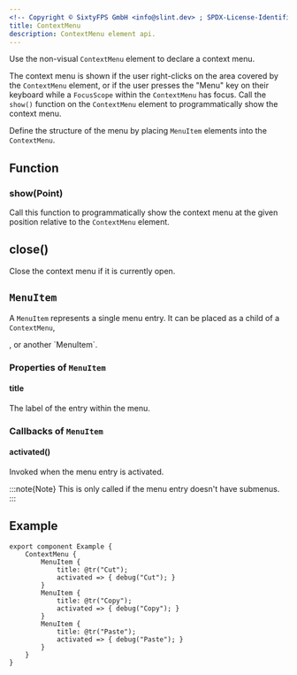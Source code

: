 ```yaml
---
<!-- Copyright © SixtyFPS GmbH <info@slint.dev> ; SPDX-License-Identifier: MIT -->
title: ContextMenu
description: ContextMenu element api.
---
```


Use the non-visual `ContextMenu` element to declare a context menu.

The context menu is shown if the user right-clicks on the area covered by the `ContextMenu` element,
or if the user presses the "Menu" key on their keyboard while a `FocusScope` within the `ContextMenu` has focus.
Call the `show()` function on the `ContextMenu` element to programmatically show the context menu.

Define the structure of the menu by placing `MenuItem` elements into the `ContextMenu`.

## Function

### show(Point)

Call this function to programmatically show the context menu at the given position relative to the `ContextMenu` element.

## close()

Close the context menu if it is currently open.

## `MenuItem`

A `MenuItem` represents a single menu entry. It can be placed as a child of a `ContextMenu`,
<Link type="MenuBar" />, or another `MenuItem`.

### Properties of `MenuItem`

#### title
<SlintProperty propName="title" typeName="string" defaultValue='""'>
The label of the entry within the menu.
</SlintProperty>

### Callbacks of `MenuItem`

#### activated()

Invoked when the menu entry is activated.

:::note{Note}
This is only called if the menu entry doesn't have submenus.
:::

## Example

```slint
export component Example {
    ContextMenu {
        MenuItem {
            title: @tr("Cut");
            activated => { debug("Cut"); }
        }
        MenuItem {
            title: @tr("Copy");
            activated => { debug("Copy"); }
        }
        MenuItem {
            title: @tr("Paste");
            activated => { debug("Paste"); }
        }
    }
}
```
